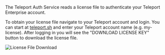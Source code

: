 The Teleport Auth Service reads a license file to authenticate your Teleport
Enterprise account.

To obtain your license file navigate to your Teleport account and login.
You can start at [teleport.sh](https://teleport.sh) and enter your
Teleport account name (e.g. my-license). After logging in
you will see the "DOWNLOAD LICENSE KEY" button to download the license file.

![License File Download](../../../img/enterprise/license.png)
